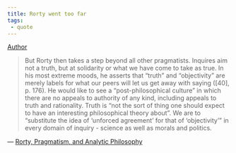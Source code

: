 ```yaml
---
title: Rorty went too far
tags:
 - quote 
---
```

[Author](/docs/phil/Cheryl Misak.html)

> But Rorty then takes a step beyond all other pragmatists. Inquires aim not a truth, but at solidarity or what we have come to take as true. In his most extreme moods, he asserts that “truth” and “objectivity” are merely labels for what our peers will let us get away with saying ([40], p. 176). He would like to see a “post-philosophical culture” in which there are no appeals to authority of any kind, including appeals to truth and rationality. Truth is “not the sort of thing one should expect to have an interesting philosophical theory about”. We are to "substitute the idea of 'unforced agreement' for that of 'objectivity'" in every domain of inquiry - science as well as morals and politics.

— [Rorty, Pragmatism, and Analytic Philosophy](/docs/phil/Rorty, Pragmatism, and Analytic Philosophy.html)